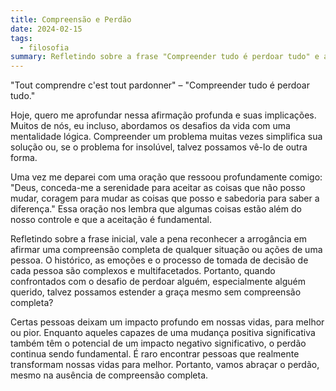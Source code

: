 ```yaml
---
title: Compreensão e Perdão
date: 2024-02-15
tags:
  - filosofia
summary: Refletindo sobre a frase "Compreender tudo é perdoar tudo" e a importância do perdão mesmo sem compreensão completa.
---
```


"Tout comprendre c'est tout pardonner" – "Compreender tudo é perdoar tudo."

Hoje, quero me aprofundar nessa afirmação profunda e suas implicações. Muitos de nós, eu incluso, abordamos os desafios da vida com uma mentalidade lógica. Compreender um problema muitas vezes simplifica sua solução ou, se o problema for insolúvel, talvez possamos vê-lo de outra forma.

Uma vez me deparei com uma oração que ressoou profundamente comigo: "Deus, conceda-me a serenidade para aceitar as coisas que não posso mudar, coragem para mudar as coisas que posso e sabedoria para saber a diferença." Essa oração nos lembra que algumas coisas estão além do nosso controle e que a aceitação é fundamental.

Refletindo sobre a frase inicial, vale a pena reconhecer a arrogância em afirmar uma compreensão completa de qualquer situação ou ações de uma pessoa. O histórico, as emoções e o processo de tomada de decisão de cada pessoa são complexos e multifacetados. Portanto, quando confrontados com o desafio de perdoar alguém, especialmente alguém querido, talvez possamos estender a graça mesmo sem compreensão completa?

Certas pessoas deixam um impacto profundo em nossas vidas, para melhor ou pior. Enquanto aqueles capazes de uma mudança positiva significativa também têm o potencial de um impacto negativo significativo, o perdão continua sendo fundamental. É raro encontrar pessoas que realmente transformam nossas vidas para melhor. Portanto, vamos abraçar o perdão, mesmo na ausência de compreensão completa.
